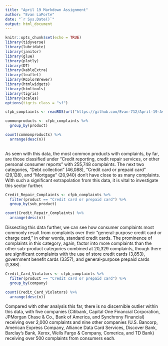 ```yaml
---
title: "April 19 Markdown Assignment"
author: "Evan LaPorte"
date: "`r Sys.Date()`"
output: html_document
---
```


```r
knitr::opts_chunk$set(echo = TRUE)
library(tidyverse)
library(lubridate)
library(janitor)
library(glue)
library(plotly)
library(DT)
library(kableExtra)
library(leaflet)
library(RColorBrewer)
library(htmlwidgets)
library(htmltools)
library(tigris)
library(scales)
options(tigris_class = "sf")

cfpb_complaints <- readRDS(url("https://github.com/Evan-712/April-19-Assignment/blob/main/complaints.rds?raw=true"))

```



```r
commonproducts <- cfpb_complaints %>% 
  group_by(product)

count(commonproducts) %>%
  arrange(desc(n))
  
```

As seen with this data, the most common products with complaints, by far, are those classified under "Credit reporting, credit repair services, or other personal consumer reports" with 255,748 complaints. The next two categories, "Debt collection" (46,088), "Credit card or prepaid card" (29,128), and "Mortgage" (20,940) don't have close to as many complaints. With such a significant extrapolation from this data, it is vital to investigate this sector further.

```r
Credit_Repair_Complaints <- cfpb_complaints %>% 
  filter(product == "Credit card or prepaid card") %>%
  group_by(sub_product)

count(Credit_Repair_Complaints) %>%
  arrange(desc(n))
```

Dissecting this data further, we can see how consumer complaints most commonly result from complaints over their "general-purpose credit card or charge card," in other words, standard credit cards. The prominence of complaints in this category, again, factor into more complaints than the other sub-product categories combined at 20,329 complaints, though there are significant complaints with the use of store credit cards (3,853), government benefit cards (3357), and general-purpose prepaid cards (1,388).

```r
Credit_Card_Violators <- cfpb_complaints %>%
  filter(product == "Credit card or prepaid card") %>%
  group_by(company)

count(Credit_Card_Violators) %>%
  arrange(desc(n))

```

Compared with other analysis this far, there is no discernible outlier within this data, with five companies (Citibank, Capital One Financial Corporation, JPMorgan Chase & Co., Bank of America, and Synchrony Financial) receiving over 2,000 complaints and nine other companies (U.S. Bancorp, American Express Company, Alliance Data Card Services, Discover Bank, Barclay's Bank, Xerox, Wells Fargo & Company, Comerica, and TD Bank) receiving over 500 complaints from consumers each.

```r

```

